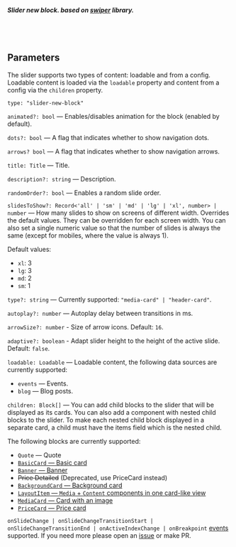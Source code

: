 

<Meta of={SliderStories} />
<StoryTemplate>

##### Slider new block. based on [swiper](https://v6.swiperjs.com/react) library.
<br/><br/>

## Parameters

The slider supports two types of content: loadable and from a config. Loadable content is loaded via the `loadable` property and content from a config via the `children` property.

`type: "slider-new-block"`

`animated?: bool` — Enables/disables animation for the block (enabled by default).

`dots?: bool` — A flag that indicates whether to show navigation dots.

`arrows? bool` — A flag that indicates whether to show navigation arrows.

`title: Title` — Title.

`description?: string` — Description.

`randomOrder?: bool` — Enables a random slide order.

`slidesToShow?: Record<'all' | 'sm' | 'md' | 'lg' | 'xl', number> | number` — How many slides to show on screens of different width. Overrides the default values. They can be overridden for each screen width. You can also set a single numeric value so that the number of slides is always the same (except for mobiles, where the value is always 1).

Default values:

- `xl`: 3
- `lg`: 3
- `md`: 2
- `sm`: 1

`type?: string` — Currently supported: `"media-card" | "header-card"`.

`autoplay?: number` — Autoplay delay between transitions in ms.

`arrowSize?: number` - Size of arrow icons. Default: `16`.

`adaptive?: boolean` - Adapt slider height to the height of the active slide. Default: `false`.

`loadable: Loadable` — Loadable content, the following data sources are currently supported:

- `events` — Events.
- `blog` — Blog posts.

`children: Block[]` — You can add child blocks to the slider that will be displayed as its cards. You can also add a component with nested child blocks to the slider. To make each nested child block displayed in a separate card, a child must have the items field which is the nested child.

The following blocks are currently supported:

- `Quote` — Quote
- [`BasicCard` — Basic card](?path=/docs/components-cards-basiccard--default)
- [`Banner` — Banner](?path=/docs/блоки-banner--default)
- <s>Price Detailed</s> (Deprecated, use PriceCard instead)
- [`BackgroundCard` — Background card](?path=/docs/components-cards-backgroundcard--default)
- [`LayoutItem` — `Media` + `Content` components in one card-like view](?path=/docs/components-cards-layoutitem--default)
- [`MediaCard` — Card with an image](?path=/docs/blocks-media--default)
- [`PriceCard` — Price card](?path=/docs/components-cards-pricecard--default)

`onSlideChange | onSlideChangeTransitionStart | onSlideChangeTransitionEnd | onActiveIndexChange | onBreakpoint` [events](https://v6.swiperjs.com/swiper-api#events) supported. If you need more please open an [issue](https://github.com/gravity-ui/page-constructor/issues) or make PR.
</StoryTemplate>
